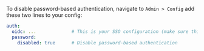 To disable password-based authentication, navigate to `Admin > Config` add these two lines to your config:

```yaml {3-4}
auth:
  oidc: ...             # This is your SSO configuration (make sure this is working!)
  password:
    disabled: true      # Disable password-based authentication
```
